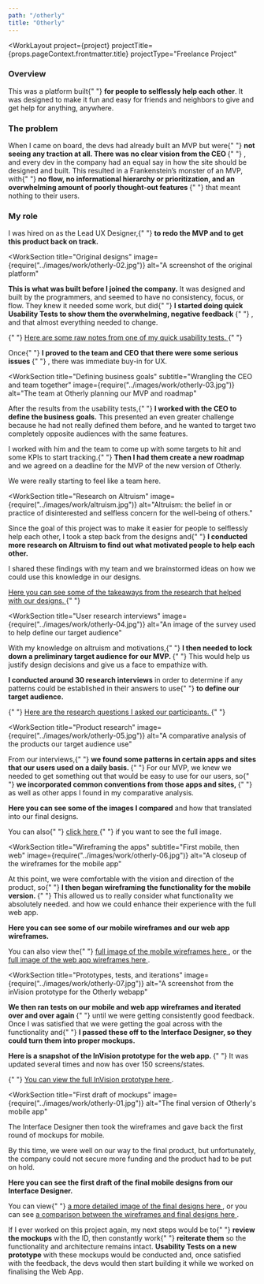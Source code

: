 ```yaml
---
path: "/otherly"
title: "Otherly"
---
```





<WorkLayout
  project={project}
  projectTitle={props.pageContext.frontmatter.title}
  projectType="Freelance Project"
>
  <SEO title={props.pageContext.frontmatter.title} />
  <WorkIntro>
    <h3>Overview</h3>
    <p>
      This was a platform built{" "}
      <strong>for people to selflessly help each other</strong>. It was
      designed to make it fun and easy for friends and neighbors to give and
      get help for anything, anywhere.
    </p>
    <h3>The problem</h3>
    <p>
      When I came on board, the devs had already built an MVP but were{" "}
      <strong>
        not seeing any traction at all. There was no clear vision from the
        CEO
      </strong>{" "}
      , and every dev in the company had an equal say in how the site should
      be designed and built. This resulted in a Frankenstein&rsquo;s monster
      of an MVP, with{" "}
      <strong>
        no flow, no informational hierarchy or prioritization, and an
        overwhelming amount of poorly thought-out features
      </strong>{" "}
      that meant nothing to their users.
    </p>
    <h3>My role</h3>
    <p>
      I was hired on as the Lead UX Designer,{" "}
      <strong>
        to redo the MVP and to get this product back on track.
      </strong>
    </p>
  </WorkIntro>

<WorkSection
  title="Original designs"
  image={require("../images/work/otherly-02.jpg")}
  alt="A screenshot of the original platform"
>
  <p>
    <strong>This is what was built before I joined the company.</strong> It was
    designed and built by the programmers, and seemed to have no consistency,
    focus, or flow. They knew it needed some work, but did{" "}
    <strong>
      I started doing quick Usability Tests to show them the overwhelming,
      negative feedback
    </strong>{" "}
    , and that almost everything needed to change.
  </p>
  <p>
    {" "}
    <a href="https://docs.google.com/document/d/1gFmh2xnEdWYQS0itI9TO8oxCf1OyO4CmmD_FpzmPP88/edit?usp=sharing">
      Here are some raw notes from one of my quick usability tests.
    </a>{" "}
  </p>
  <p>
    Once{" "}
    <strong>
      I proved to the team and CEO that there were some serious issues
    </strong>{" "}
    , there was immediate buy-in for UX.
  </p>
</WorkSection>

<WorkSection
  title="Defining business goals"
  subtitle="Wrangling the CEO and team together"
  image={require("../images/work/otherly-03.jpg")}
  alt="The team at Otherly planning our MVP and roadmap"
>
  <p>
    After the results from the usability tests,{" "}
    <strong>I worked with the CEO to define the business goals.</strong> This
    presented an even greater challenge because he had not really defined them
    before, and he wanted to target two completely opposite audiences with the
    same features.
  </p>
  <p>
    I worked with him and the team to come up with some targets to hit and some
    KPIs to start tracking.{" "}
    <strong>Then I had them create a new roadmap</strong> and we agreed on a
    deadline for the MVP of the new version of Otherly.
  </p>
  <p>We were really starting to feel like a team here.</p>
</WorkSection>

<WorkSection
  title="Research on Altruism"
  image={require("../images/work/altruism.jpg")}
  alt="Altruism: the belief in or practice of disinterested and selfless concern for the well-being of others."
>
  <p>
    Since the goal of this project was to make it easier for people to
    selflessly help each other, I took a step back from the designs and{" "}
    <strong>
      I conducted more research on Altruism to find out what motivated people to
      help each other.
    </strong>
  </p>
  <p>
    I shared these findings with my team and we brainstormed ideas on how we
    could use this knowledge in our designs.
  </p> <a href="https://docs.google.com/document/d/11woL0YinvNbEPvpl0YirsqqajYjXTZlA78zTQT9r4zc/edit?usp=sharing">
    Here you can see some of the takeaways from the research that helped with
    our designs.
  </a>{" "}
</WorkSection>

<WorkSection
  title="User research interviews"
  image={require("../images/work/otherly-04.jpg")}
  alt="An image of the survey used to help define our target audience"
>
  <p>
    With my knowledge on altruism and motivations,{" "}
    <strong>
      I then needed to lock down a preliminary target audience for our MVP.
    </strong>{" "}
    This would help us justify design decisions and give us a face to empathize
    with.
  </p>
  <p>
    <strong>I conducted around 30 research interviews</strong> in order to
    determine if any patterns could be established in their answers to use{" "}
    <strong>to define our target audience.</strong>
  </p>
  <p>
    {" "}
    <a href="https://docs.google.com/forms/d/e/1FAIpQLSdExMPZ9rj9ln75_TH8r69h1j8wG3vv2OQusfOp4JbW_uw38g/viewform">
      Here are the research questions I asked our participants.
    </a>{" "}
  </p>
</WorkSection>

<WorkSection
  title="Product research"
  image={require("../images/work/otherly-05.jpg")}
  alt="A comparative analysis of the products our target audience use"
>
  <p>
    From our interviews,{" "}
    <strong>
      we found some patterns in certain apps and sites that our users used on a
      daily basis.
    </strong>{" "}
    For our MVP, we knew we needed to get something out that would be easy to
    use for our users, so{" "}
    <strong>
      we incorporated common conventions from those apps and sites,
    </strong>{" "}
    as well as other apps I found in my comparative analysis.
  </p>
  <p>
    <strong>Here you can see some of the images I compared</strong> and how that
    translated into our final designs.
  </p>
  <p>
    You can also{" "}
    <a
      href={require("../images/work/otherly-05-large.jpg")}
      target="_blank"
      rel="noreferrer noopener"
    >
      click here
    </a>{" "}
    if you want to see the full image.
  </p>
</WorkSection>

<WorkSection
  title="Wireframing the apps"
  subtitle="First mobile, then web"
  image={require("../images/work/otherly-06.jpg")}
  alt="A closeup of the wireframes for the mobile app"
>
  <p>
    At this point, we were comfortable with the vision and direction of the
    product, so{" "}
    <strong>
      I then began wireframing the functionality for the mobile version.
    </strong>{" "}
    This allowed us to really consider what functionality we absolutely needed.
    and how we could enhance their experience with the full web app.
  </p>
  <p>
    <strong>
      Here you can see some of our mobile wireframes and our web app wireframes.
    </strong>
  </p>
  <p>
    You can also view the{" "}
    <a href={require("../images/work/otherly-06-large-01.jpg")}>
      full image of the mobile wireframes here
    </a>
    , or the <a href={require("../images/work/otherly-06-large-02.jpg")}>
      full image of the web app wireframes here
    </a>.
  </p>
</WorkSection>

<WorkSection
  title="Prototypes, tests, and iterations"
  image={require("../images/work/otherly-07.jpg")}
  alt="A screenshot from the inVision prototype for the Otherly webapp"
>
  <p>
    <strong>
      We then ran tests on our mobile and web app wireframes and iterated over
      and over again
    </strong>{" "}
    until we were getting consistently good feedback. Once I was satisfied that
    we were getting the goal across with the functionality and{" "}
    <strong>
      I passed these off to the Interface Designer, so they could turn them into
      proper mockups.
    </strong>
  </p>
  <p>
    <strong>
      Here is a snapshot of the InVision prototype for the web app.
    </strong>{" "}
    It was updated several times and now has over 150 screens/states.
  </p>
  <p>
    {" "}
    <a
      href="https://invis.io/MAOKIYGE5JV"
      target="_blank"
      rel="noreferrer noopener"
    >
      You can view the full InVision prototype here
    </a>.
  </p>
</WorkSection>

<WorkSection
  title="First draft of mockups"
  image={require("../images/work/otherly-01.jpg")}
  alt="The final version of Otherly's mobile app"
>
  <p>
    The Interface Designer then took the wireframes and gave back the first
    round of mockups for mobile.
  </p>
  <p>
    By this time, we were well on our way to the final product, but
    unfortunately, the company could not secure more funding and the product had
    to be put on hold.
  </p>
  <p>
    <strong>
      Here you can see the first draft of the final mobile designs from our
      Interface Designer.
    </strong>
  </p>
  <p>
    You can view{" "}
    <a
      href={require("../images/work/otherly-11.jpg")}
      target="_blank"
      rel="noreferrer noopener"
    >
      a more detailed image of the final designs here
    </a>
    , or you can see <a
      href={require("../images/work/otherly-12.jpg")}
      target="_blank"
      rel="noreferrer noopener"
    >
      a comparison between the wireframes and final designs here
    </a>.
  </p>
</WorkSection>

<NextSteps>
  If I ever worked on this project again, my next steps would be to{" "}
  <strong>review the mockups</strong> with the ID, then constantly work{" "}
  <strong>reiterate them</strong> so the functionality and architecture remains
  intact. <strong>Usability Tests on a new prototype</strong> with these mockups
  would be conducted and, once satisfied with the feedback, the devs would then
  start building it while we worked on finalising the Web App.
</NextSteps>

</WorkLayout>
